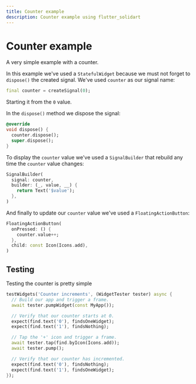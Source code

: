```yaml
---
title: Counter example
description: Counter example using flutter_solidart
---
```


# Counter example

A very simple example with a counter.

<Zapp id="z94s069q94t0" />

In this example we've used a `StatefulWidget` because we must not forget to `dispose()` the created signal.
We've used `counter` as our signal name:
```dart
final counter = createSignal(0);
```

Starting it from the `0` value.

In the `dispose()` method we dispose the signal:
```dart
@override
void dispose() {
  counter.dispose();
  super.dispose();
}
```

To display the `counter` value we've used a `SignalBuilder` that rebuild any time the `counter` value changes:
```dart
SignalBuilder(
  signal: counter,
  builder: (_, value, __) {
    return Text('$value');
  },
)
```

And finally to update our `counter` value we've used a `FloatingActionButton`:
```dart
FloatingActionButton(
  onPressed: () {
    counter.value++;
  },
  child: const Icon(Icons.add),
)
```

## Testing

Testing the counter is pretty simple

```dart
testWidgets('Counter increments', (WidgetTester tester) async {
  // Build our app and trigger a frame.
  await tester.pumpWidget(const MyApp());

  // Verify that our counter starts at 0.
  expect(find.text('0'), findsOneWidget);
  expect(find.text('1'), findsNothing);

  // Tap the '+' icon and trigger a frame.
  await tester.tap(find.byIcon(Icons.add));
  await tester.pump();

  // Verify that our counter has incremented.
  expect(find.text('0'), findsNothing);
  expect(find.text('1'), findsOneWidget);
});
```

